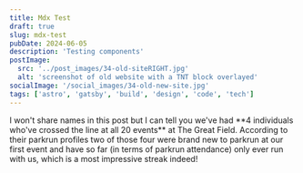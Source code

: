 ```yaml
---
title: Mdx Test
draft: true
slug: mdx-test
pubDate: 2024-06-05
description: 'Testing components'
postImage:
  src: '../post_images/34-old-siteRIGHT.jpg'
  alt: 'screenshot of old website with a TNT block overlayed'
socialImage: '/social_images/34-old-new-site.jpg'
tags: ['astro', 'gatsby', 'build', 'design', 'code', 'tech']
---
```




<Strava stravaClass="imageFull" activity="11443875376" />
I won't share names in this post but I can tell you we've had **4 individuals who've crossed the line at all 20 events** at The Great Field. According to their parkrun profiles two of those four were brand new to parkrun at our first event and have so far (in terms of parkrun attendance) only ever run with us, which is a most impressive streak indeed! 

